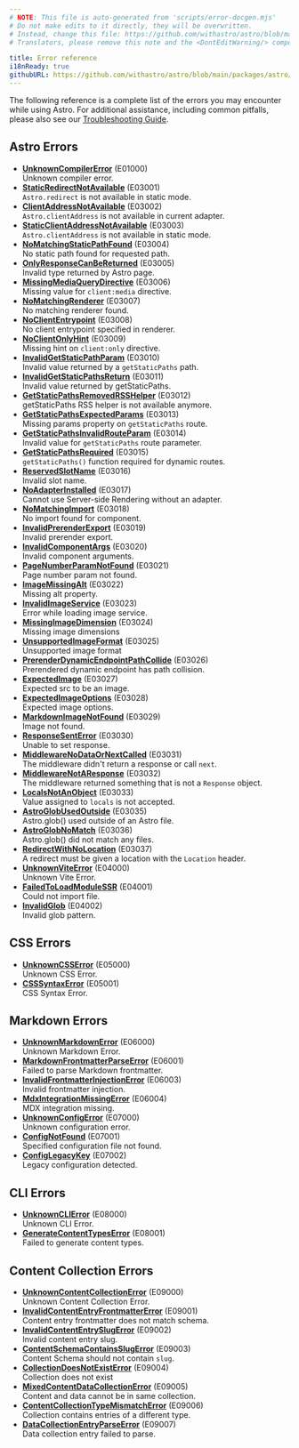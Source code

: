 ```yaml
---
# NOTE: This file is auto-generated from 'scripts/error-docgen.mjs'
# Do not make edits to it directly, they will be overwritten.
# Instead, change this file: https://github.com/withastro/astro/blob/main/packages/astro/src/core/errors/errors-data.ts
# Translators, please remove this note and the <DontEditWarning/> component.

title: Error reference
i18nReady: true
githubURL: https://github.com/withastro/astro/blob/main/packages/astro/src/core/errors/errors-data.ts
---
```



<DontEditWarning />

The following reference is a complete list of the errors you may encounter while using Astro. For additional assistance, including common pitfalls, please also see our [Troubleshooting Guide](/en/guides/troubleshooting/).

## Astro Errors

- [**UnknownCompilerError**](/en/reference/errors/unknown-compiler-error/) (E01000)<br/>Unknown compiler error.
- [**StaticRedirectNotAvailable**](/en/reference/errors/static-redirect-not-available/) (E03001)<br/>`Astro.redirect` is not available in static mode.
- [**ClientAddressNotAvailable**](/en/reference/errors/client-address-not-available/) (E03002)<br/>`Astro.clientAddress` is not available in current adapter.
- [**StaticClientAddressNotAvailable**](/en/reference/errors/static-client-address-not-available/) (E03003)<br/>`Astro.clientAddress` is not available in static mode.
- [**NoMatchingStaticPathFound**](/en/reference/errors/no-matching-static-path-found/) (E03004)<br/>No static path found for requested path.
- [**OnlyResponseCanBeReturned**](/en/reference/errors/only-response-can-be-returned/) (E03005)<br/>Invalid type returned by Astro page.
- [**MissingMediaQueryDirective**](/en/reference/errors/missing-media-query-directive/) (E03006)<br/>Missing value for `client:media` directive.
- [**NoMatchingRenderer**](/en/reference/errors/no-matching-renderer/) (E03007)<br/>No matching renderer found.
- [**NoClientEntrypoint**](/en/reference/errors/no-client-entrypoint/) (E03008)<br/>No client entrypoint specified in renderer.
- [**NoClientOnlyHint**](/en/reference/errors/no-client-only-hint/) (E03009)<br/>Missing hint on `client:only` directive.
- [**InvalidGetStaticPathParam**](/en/reference/errors/invalid-get-static-path-param/) (E03010)<br/>Invalid value returned by a `getStaticPaths` path.
- [**InvalidGetStaticPathsReturn**](/en/reference/errors/invalid-get-static-paths-return/) (E03011)<br/>Invalid value returned by getStaticPaths.
- [**GetStaticPathsRemovedRSSHelper**](/en/reference/errors/get-static-paths-removed-rsshelper/) (E03012)<br/>getStaticPaths RSS helper is not available anymore.
- [**GetStaticPathsExpectedParams**](/en/reference/errors/get-static-paths-expected-params/) (E03013)<br/>Missing params property on `getStaticPaths` route.
- [**GetStaticPathsInvalidRouteParam**](/en/reference/errors/get-static-paths-invalid-route-param/) (E03014)<br/>Invalid value for `getStaticPaths` route parameter.
- [**GetStaticPathsRequired**](/en/reference/errors/get-static-paths-required/) (E03015)<br/>`getStaticPaths()` function required for dynamic routes.
- [**ReservedSlotName**](/en/reference/errors/reserved-slot-name/) (E03016)<br/>Invalid slot name.
- [**NoAdapterInstalled**](/en/reference/errors/no-adapter-installed/) (E03017)<br/>Cannot use Server-side Rendering without an adapter.
- [**NoMatchingImport**](/en/reference/errors/no-matching-import/) (E03018)<br/>No import found for component.
- [**InvalidPrerenderExport**](/en/reference/errors/invalid-prerender-export/) (E03019)<br/>Invalid prerender export.
- [**InvalidComponentArgs**](/en/reference/errors/invalid-component-args/) (E03020)<br/>Invalid component arguments.
- [**PageNumberParamNotFound**](/en/reference/errors/page-number-param-not-found/) (E03021)<br/>Page number param not found.
- [**ImageMissingAlt**](/en/reference/errors/image-missing-alt/) (E03022)<br/>Missing alt property.
- [**InvalidImageService**](/en/reference/errors/invalid-image-service/) (E03023)<br/>Error while loading image service.
- [**MissingImageDimension**](/en/reference/errors/missing-image-dimension/) (E03024)<br/>Missing image dimensions
- [**UnsupportedImageFormat**](/en/reference/errors/unsupported-image-format/) (E03025)<br/>Unsupported image format
- [**PrerenderDynamicEndpointPathCollide**](/en/reference/errors/prerender-dynamic-endpoint-path-collide/) (E03026)<br/>Prerendered dynamic endpoint has path collision.
- [**ExpectedImage**](/en/reference/errors/expected-image/) (E03027)<br/>Expected src to be an image.
- [**ExpectedImageOptions**](/en/reference/errors/expected-image-options/) (E03028)<br/>Expected image options.
- [**MarkdownImageNotFound**](/en/reference/errors/markdown-image-not-found/) (E03029)<br/>Image not found.
- [**ResponseSentError**](/en/reference/errors/response-sent-error/) (E03030)<br/>Unable to set response.
- [**MiddlewareNoDataOrNextCalled**](/en/reference/errors/middleware-no-data-or-next-called/) (E03031)<br/>The middleware didn't return a response or call `next`.
- [**MiddlewareNotAResponse**](/en/reference/errors/middleware-not-aresponse/) (E03032)<br/>The middleware returned something that is not a `Response` object.
- [**LocalsNotAnObject**](/en/reference/errors/locals-not-an-object/) (E03033)<br/>Value assigned to `locals` is not accepted.
- [**AstroGlobUsedOutside**](/en/reference/errors/astro-glob-used-outside/) (E03035)<br/>Astro.glob() used outside of an Astro file.
- [**AstroGlobNoMatch**](/en/reference/errors/astro-glob-no-match/) (E03036)<br/>Astro.glob() did not match any files.
- [**RedirectWithNoLocation**](/en/reference/errors/redirect-with-no-location/) (E03037)<br/>A redirect must be given a location with the `Location` header.
- [**UnknownViteError**](/en/reference/errors/unknown-vite-error/) (E04000)<br/>Unknown Vite Error.
- [**FailedToLoadModuleSSR**](/en/reference/errors/failed-to-load-module-ssr/) (E04001)<br/>Could not import file.
- [**InvalidGlob**](/en/reference/errors/invalid-glob/) (E04002)<br/>Invalid glob pattern.
## CSS Errors

- [**UnknownCSSError**](/en/reference/errors/unknown-csserror/) (E05000)<br/>Unknown CSS Error.
- [**CSSSyntaxError**](/en/reference/errors/csssyntax-error/) (E05001)<br/>CSS Syntax Error.
## Markdown Errors

- [**UnknownMarkdownError**](/en/reference/errors/unknown-markdown-error/) (E06000)<br/>Unknown Markdown Error.
- [**MarkdownFrontmatterParseError**](/en/reference/errors/markdown-frontmatter-parse-error/) (E06001)<br/>Failed to parse Markdown frontmatter.
- [**InvalidFrontmatterInjectionError**](/en/reference/errors/invalid-frontmatter-injection-error/) (E06003)<br/>Invalid frontmatter injection.
- [**MdxIntegrationMissingError**](/en/reference/errors/mdx-integration-missing-error/) (E06004)<br/>MDX integration missing.
- [**UnknownConfigError**](/en/reference/errors/unknown-config-error/) (E07000)<br/>Unknown configuration error.
- [**ConfigNotFound**](/en/reference/errors/config-not-found/) (E07001)<br/>Specified configuration file not found.
- [**ConfigLegacyKey**](/en/reference/errors/config-legacy-key/) (E07002)<br/>Legacy configuration detected.
## CLI Errors

- [**UnknownCLIError**](/en/reference/errors/unknown-clierror/) (E08000)<br/>Unknown CLI Error.
- [**GenerateContentTypesError**](/en/reference/errors/generate-content-types-error/) (E08001)<br/>Failed to generate content types.
## Content Collection Errors

- [**UnknownContentCollectionError**](/en/reference/errors/unknown-content-collection-error/) (E09000)<br/>Unknown Content Collection Error.
- [**InvalidContentEntryFrontmatterError**](/en/reference/errors/invalid-content-entry-frontmatter-error/) (E09001)<br/>Content entry frontmatter does not match schema.
- [**InvalidContentEntrySlugError**](/en/reference/errors/invalid-content-entry-slug-error/) (E09002)<br/>Invalid content entry slug.
- [**ContentSchemaContainsSlugError**](/en/reference/errors/content-schema-contains-slug-error/) (E09003)<br/>Content Schema should not contain `slug`.
- [**CollectionDoesNotExistError**](/en/reference/errors/collection-does-not-exist-error/) (E09004)<br/>Collection does not exist
- [**MixedContentDataCollectionError**](/en/reference/errors/mixed-content-data-collection-error/) (E09005)<br/>Content and data cannot be in same collection.
- [**ContentCollectionTypeMismatchError**](/en/reference/errors/content-collection-type-mismatch-error/) (E09006)<br/>Collection contains entries of a different type.
- [**DataCollectionEntryParseError**](/en/reference/errors/data-collection-entry-parse-error/) (E09007)<br/>Data collection entry failed to parse.
